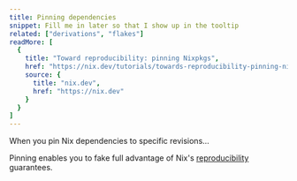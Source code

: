 ```yaml
---
title: Pinning dependencies
snippet: Fill me in later so that I show up in the tooltip
related: ["derivations", "flakes"]
readMore: [
  {
    title: "Toward reproducibility: pinning Nixpkgs",
    href: "https://nix.dev/tutorials/towards-reproducibility-pinning-nixpkgs",
    source: {
      title: "nix.dev",
      href: "https://nix.dev"
    }
  }
]
---
```


When you pin Nix dependencies to specific revisions...

Pinning enables you to fake full advantage of Nix's [reproducibility](/concepts/reproducibility) guarantees.
